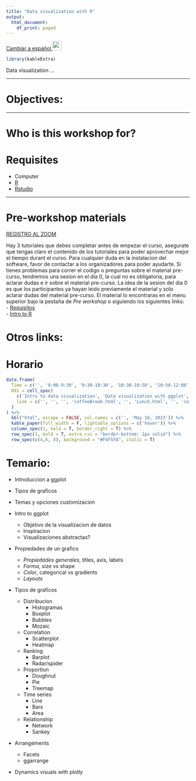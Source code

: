 ```yaml
---
title: "Data visualization with R"
output:
  html_document:
    df_print: paged
---
```


[Cambiar a español ![](img/flag_mx.gif){width="25"}](ES/index.html)

```r
library(kableExtra)
```

Data visualization ...

<!-- La visualización de datos forma parte escencial de la comunicación en la ciencia. Con los avances tecnológicos en la recolección y disponibilidad de la información, las bases de datos son cada vez más complejas en cuanto a su estructura. Las herramientas tradicionales de visualización de datos estática han sido efectivas para la comunicación de resultados en la ciencia, pero presentan algunas limitaciones al presentar análisis de bases de datos con estructuras jerárquicas espacio-temporales. Herramientas que permiten la interacción con el usuario son cada vez más comunes para ser usadas para la exploración y análisis de datos. El software estadístico R ha sido adoptado por analistas de datos e investigadores en diferentes áreas del conocimiento incluyendo, salud pública y epidemiología. En este curso se discutirán algunos conceptos en estrategias para el desarrollo de aplicaciones web que pueden ser usadas para explorar y presentar resultados con bases de datos complejas. Por medio de laboratorios prácticos, los instructores guían a los participantes para desarrollar sus propias aplicaciones y las puedan desplegar en servidores web con el objetivo de comunicar los resultados de análisis de la información. -->

------------------------------------------------------------------------

# Objectives:


------------------------------------------------------------------------


# Who is this workshop for?


# Requisites

-   Computer
-   [R](https://cloud.r-project.org)
-   [Rstudio](https://www.rstudio.com/products/rstudio/)

------------------------------------------------------------------------

# Pre-workshop materials

[REGISTRO AL ZOOM]()

Hay 3 tutoriales que debes completar antes de empezar el curso, asegurate que tengas claro el contenido de los tutoriales para poder aprovechar mejor el tiempo durant el curso. Para cualquier duda en la instalacion del software, favor de contactar a los organizadores para poder ayudarte. Si tienes problemas para correr el codigo o preguntas sobre el material pre-curso, tendremos una sesion en el dia 0, la cual no es obligatoria, para aclarar dudas e ir sobre el material pre-curso. La idea de la sesion del dia 0 es que los participantes ya hayan leido previamente el material y solo aclarar dudas del material pre-curso. El material lo encontraras en el menu superior bajo la pestaña de *Pre workshop* o siguiendo los siguientes links:\
- [Requisitos](0a_Intro_req.html)\
- [Intro to R](0b_Intro_to_R.html)

# Otros links:

# Horario

```r
data.frame(
  Time = c('', '9:00-9:30', '9:30-10:30', '10:30-10:50', '10:50-12:00', '12:00-13:00', '13:00-14:00', '14:00-14:20', '14:20-15:00'),
  D01 = cell_spec(
    c('Intro to data visualization', 'Data visualization with ggplot', 'Type of graphics', 'Break', 'Customization', 'Lunch', 'Arrangements', 'Break', 'Beyond static visualization'), 'html',
    link = c('', '', '', 'coffeeBreak.html', '', 'Lunch.html', '', 'coffeeBreak.html', '')
  )
) %>%
  kbl("html", escape = FALSE, col.names = c('', 'May 16, 2023')) %>%
  kable_paper(full_width = F, lightable_options = c('hover')) %>%
  column_spec(1, bold = T, border_right = T) %>%
  row_spec(1, bold = T, extra_css = "border-bottom: 1px solid") %>%
  row_spec(c(4,6, 8), background = "#F6F5FA", italic = T)
```

# Temario:

-   Introduccion a ggplot

-   Tipos de graficos

-   Temas y opciones customizacion

-   Intro to ggplot

    -   Objetivo de la visualizacion de datos
    -   Inspiracion
    -   Visualizaciones abstractas?

-   Propiedades de un grafico

    -   *Propiedades generales*, titles, axis, labels
    -   *Forma*, size vs shape
    -   *Color*, categorical vs gradients
    -   *Layouts*

-   Tipos de graficos

    -   Distribucion
        -   Histogramas
        -   Boxplot
        -   Bubbles
        -   Mozaic
    -   Correlation
        -   Scatterplot
        -   Heatmap
    -   Ranking
        -   Barplot
        -   Radar/spider
    -   Proportion
        -   Doughnut
        -   Pie
        -   Treemap
    -   Time series
        -   Line
        -   Bars
        -   Area
    -   Relationship
        -   Network
        -   Sankey

-   Arrangements

    -   Facets
    -   ggarrange

-   Dynamics visuals with plotly
